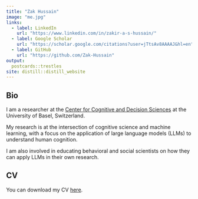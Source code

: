 ```yaml
---
title: "Zak Hussain"
image: "me.jpg"
links:
  - label: LinkedIn
    url: "https://www.linkedin.com/in/zakir-a-s-hussain/"
  - label: Google Scholar 
    url: "https://scholar.google.com/citations?user=jTtsAv8AAAAJ&hl=en"
  - label: GitHub
    url: "https://github.com/Zak-Hussain"
output:
  postcards::trestles
site: distill::distill_website
---
```

 
## Bio

I am a researcher at the [Center for Cognitive and Decision Sciences](https://psychologie.unibas.ch/de/personen/zakir-hussain/about-me/) at the University of Basel, Switzerland.

My research is at the intersection of cognitive science and machine learning, with a focus on the application of large language models (LLMs) to understand human cognition.  

I am also involved in educating behavioral and social scientists on how they can apply LLMs in their own research. 

## CV

You can download my CV [here](https://docs.google.com/document/d/16bBlLM44e5TrCwkVpfVCPCclhe71Hw9sy1pG09S_E0Q/edit?usp=sharing).
